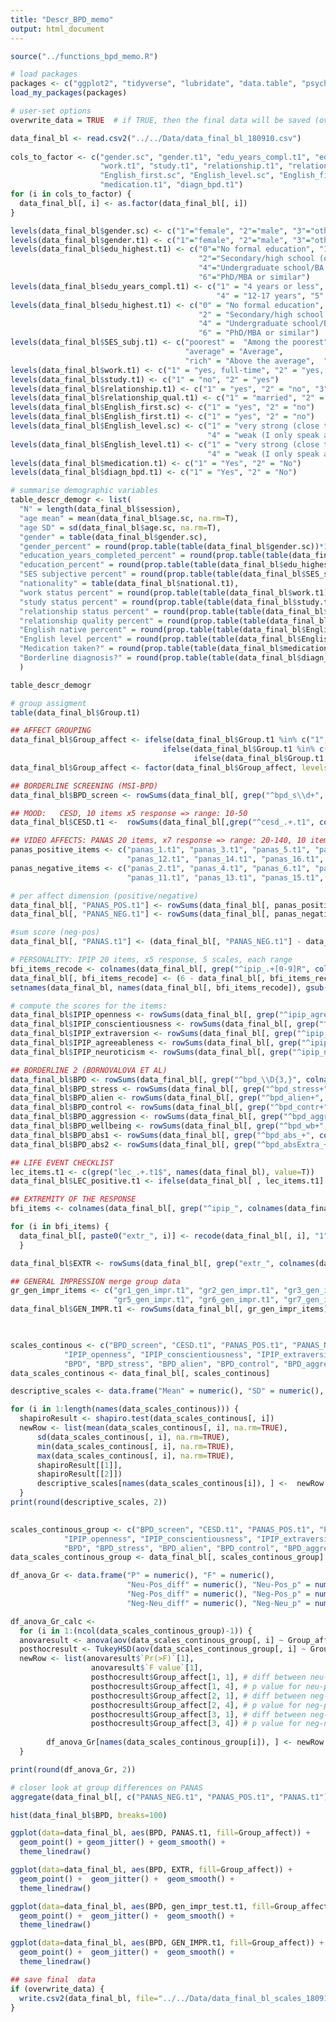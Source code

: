 ```yaml
---
title: "Descr_BPD_memo"
output: html_document
---
```



```r
source("../functions_bpd_memo.R")

# load packages
packages <- c("ggplot2", "tidyverse", "lubridate", "data.table", "psych")
load_my_packages(packages)

# user-set options
overwrite_data = TRUE  # if TRUE, then the final data will be saved (overwritten)

```

```r
data_final_bl <- read.csv2("../../Data/data_final_bl_180910.csv")
 
cols_to_factor <- c("gender.sc", "gender.t1", "edu_years_compl.t1", "edu_highest.t1", "SES_subj.t1", "national.t1", 
                    "work.t1", "study.t1", "relationship.t1", "relationship_qual.t1", 
                    "English_first.sc", "English_level.sc", "English_first.t1", "English_level.t1", 
                    "medication.t1", "diagn_bpd.t1")
for (i in cols_to_factor) {
  data_final_bl[, i] <- as.factor(data_final_bl[, i]) 
}

levels(data_final_bl$gender.sc) <- c("1"="female", "2"="male", "3"="other", "4"="I don't want to tell")
levels(data_final_bl$gender.t1) <- c("1"="female", "2"="male", "3"="other", "4"="I don't want to tell")
levels(data_final_bl$edu_highest.t1) <- c("0"="No formal education", "1"="Primary school (or equivalent)", 
                                          "2"="Secondary/high school (or equivalent)", "3"="Vocational school (or equivalent)", 
                                          "4"="Undergraduate school/BA degree (or equivalent)", "5"="Graduate school/MA degree (or equivalent)", 
                                          "6"="PhD/MBA or similar")
levels(data_final_bl$edu_years_compl.t1) <- c("1" = "4 years or less",	"2" =	"5-8 years", 	"3" =	"9-12 years", 
                                              "4" = "12-17 years", "5" = "17-20 years", "6" =	"more than 20 years")
levels(data_final_bl$edu_highest.t1) <- c("0" = "No formal education", "1" =	"Primary school (or equivalent)", 
                                          "2" =	"Secondary/high school (or equivalent)", "3" =	"Vocational school (or equivalent)", 
                                          "4" =	"Undergraduate school/BA degree (or equivalent)", "5" =	"Graduate school/MA degree (or equivalent)", 
                                          "6" =	"PhD/MBA or similar")
levels(data_final_bl$SES_subj.t1) <- c("poorest" =	"Among the poorest", "poorer" =	"Poor", "poor" = "Below average", 
                                       "average" = "Average", 
                                       "rich" = "Above the average",  "richer" =	"Wealthy", "richest"	= "Among the wealthiest")
levels(data_final_bl$work.t1) <- c("1" = "yes, full-time", "2" = "yes, part-time", "3" = "yes, less than part time", "4" = "no")
levels(data_final_bl$study.t1) <- c("1" = "no", "2" = "yes")
levels(data_final_bl$relationship.t1) <- c("1" = "yes", "2" = "no", "3" = "other", "4" = "I don't want to tell")
levels(data_final_bl$relationship_qual.t1) <- c("1" = "married", "2" = "living together", "3" = "not living together", "4" = "I don't want to tell")
levels(data_final_bl$English_first.sc) <- c("1" = "yes", "2" = "no")
levels(data_final_bl$English_first.t1) <- c("1" = "yes", "2" = "no")
levels(data_final_bl$English_level.sc) <- c("1" = "very strong (close to native)", "2" = "strong (fluent)", "3" = "medium (I speak okay)", 
                                            "4" = "weak (I only speak a little)", "5" = "very weak" )
levels(data_final_bl$English_level.t1) <- c("1" = "very strong (close to native)", "2" = "strong (fluent)", "3" = "medium (I speak okay)", 
                                            "4" = "weak (I only speak a little)", "5" = "very weak" )
levels(data_final_bl$medication.t1) <- c("1" = "Yes", "2" = "No")
levels(data_final_bl$diagn_bpd.t1) <- c("1" = "Yes", "2" = "No")


```

```r
# summarise demographic variables
table_descr_demogr <- list(
  "N" = length(data_final_bl$session),
  "age mean" = mean(data_final_bl$age.sc, na.rm=T), 
  "age SD" = sd(data_final_bl$age.sc, na.rm=T),
  "gender" = table(data_final_bl$gender.sc), 
  "gender_percent" = round(prop.table(table(data_final_bl$gender.sc))*100, 2),
  "education_years_completed_percent" = round(prop.table(table(data_final_bl$edu_years_compl.t1))*100, 2),
  "education_percent" = round(prop.table(table(data_final_bl$edu_highest.t1))*100, 2), 
  "SES subjective percent" = round(prop.table(table(data_final_bl$SES_subj.t1))*100, 2), 
  "nationality" = table(data_final_bl$national.t1), 
  "work status percent" = round(prop.table(table(data_final_bl$work.t1))*100, 2),
  "study status percent" = round(prop.table(table(data_final_bl$study.t1))*100, 2),
  "relationship status percent" = round(prop.table(table(data_final_bl$relationship.t1))*100, 2),
  "relationship quality percent" = round(prop.table(table(data_final_bl$relationship_qual.t1))*100, 2),
  "English native percent" = round(prop.table(table(data_final_bl$English_first.sc))*100, 2), 
  "English level percent" = round(prop.table(table(data_final_bl$English_level.sc))*100, 2), 
  "Medication taken?" = round(prop.table(table(data_final_bl$medication.t1))*100, 2), 
  "Borderline diagnosis?" = round(prop.table(table(data_final_bl$diagn_bpd.t1))*100, 2)
  )

table_descr_demogr

# group assigment 
table(data_final_bl$Group.t1)

```

```r
## AFFECT GROUPING
data_final_bl$Group_affect <- ifelse(data_final_bl$Group.t1 %in% c("1", "2", "3"), "positive", 
                                  ifelse(data_final_bl$Group.t1 %in% c("4", "5", "6"), "neutral", 
                                         ifelse(data_final_bl$Group.t1 %in% c("7", "8", "9"), "negative", NA)))
data_final_bl$Group_affect <- factor(data_final_bl$Group_affect, levels=c("1" = "positive", "2" = "neutral", "3"="negative"))

## BORDERLINE SCREENING (MSI-BPD)
data_final_bl$BPD_screen <- rowSums(data_final_bl[, grep("^bpd_s\\d+", colnames(data_final_bl), value=T)], na.rm=F)

## MOOD:   CESD, 10 items x5 response => range: 10-50
data_final_bl$CESD.t1 <-  rowSums(data_final_bl[,grep("^cesd_.+.t1", colnames(data_final_bl), value=T)], na.rm=F)

## VIDEO AFFECTS: PANAS 20 items, x7 response => range: 20-140, 10 items for positive, 10 items for negative affect
panas_positive_items <- c("panas_1.t1", "panas_3.t1", "panas_5.t1", "panas_9.t1", "panas_10.t1",
                          "panas_12.t1", "panas_14.t1", "panas_16.t1", "panas_17.t1", "panas_19.t1")
panas_negative_items <- c("panas_2.t1", "panas_4.t1", "panas_6.t1", "panas_7.t1", "panas_8.t1",
                          "panas_11.t1", "panas_13.t1", "panas_15.t1", "panas_18.t1", "panas_20.t1")

# per affect dimension (positive/negative)
data_final_bl[, "PANAS_POS.t1"] <- rowSums(data_final_bl[, panas_positive_items], na.rm = F)
data_final_bl[, "PANAS_NEG.t1"] <- rowSums(data_final_bl[, panas_negative_items], na.rm = F)

#sum score (neg-pos)
data_final_bl[, "PANAS.t1"] <- (data_final_bl[, "PANAS_NEG.t1"] - data_final_bl[, "PANAS_POS.t1"])

# PERSONALITY: IPIP 20 items, x5 response, 5 scales, each range 
bfi_items_recode <- colnames(data_final_bl[, grep("^ipip_.+[0-9]R", colnames(data_final_bl), value=F)])
data_final_bl[, bfi_items_recode] <- (6 - data_final_bl[, bfi_items_recode])
setnames(data_final_bl, names(data_final_bl[, bfi_items_recode]), gsub(pattern="R", replacement="", names(data_final_bl[, bfi_items_recode])))

# compute the scores for the items:
data_final_bl$IPIP_openness <- rowSums(data_final_bl[, grep("^ipip_agree", names(data_final_bl), value=T)], na.rm=F)
data_final_bl$IPIP_conscientiousness <- rowSums(data_final_bl[, grep("^ipip_consc", names(data_final_bl), value=T)], na.rm=F)
data_final_bl$IPIP_extraversion <- rowSums(data_final_bl[, grep("^ipip_extra", names(data_final_bl), value=T)], na.rm=F)
data_final_bl$IPIP_agreeableness <- rowSums(data_final_bl[, grep("^ipip_agree", names(data_final_bl), value=T)], na.rm=F)
data_final_bl$IPIP_neuroticism <- rowSums(data_final_bl[, grep("^ipip_neuro", names(data_final_bl), value=T)], na.rm=F)

## BORDERLINE 2 (BORNOVALOVA ET AL)
data_final_bl$BPD <- rowSums(data_final_bl[, grep("^bpd_\\D{3,}", colnames(data_final_bl), value=T)], na.rm=F)
data_final_bl$BPD_stress <- rowSums(data_final_bl[, grep("^bpd_stress+", colnames(data_final_bl), value=T)], na.rm=F)
data_final_bl$BPD_alien <- rowSums(data_final_bl[, grep("^bpd_alien+", colnames(data_final_bl), value=T)], na.rm=F)
data_final_bl$BPD_control <- rowSums(data_final_bl[, grep("^bpd_contr+", colnames(data_final_bl), value=T)], na.rm=F)
data_final_bl$BPD_aggression <- rowSums(data_final_bl[, grep("^bpd_aggr+", colnames(data_final_bl), value=T)], na.rm=F)
data_final_bl$BPD_wellbeing <- rowSums(data_final_bl[, grep("^bpd_wb+", colnames(data_final_bl), value=T)], na.rm=F)
data_final_bl$BPD_abs1 <- rowSums(data_final_bl[, grep("^bpd_abs_+", colnames(data_final_bl), value=T)], na.rm=F)
data_final_bl$BPD_abs2 <- rowSums(data_final_bl[, grep("^bpd_absExtra_+", colnames(data_final_bl), value=T)], na.rm=F)

## LIFE EVENT CHECKLIST
lec_items.t1 <- c(grep("lec_.+.t1$", names(data_final_bl), value=T))
data_final_bl$LEC_positive.t1 <- ifelse(data_final_bl[ , lec_items.t1] == "1" | data_final_bl[ , lec_items.t1] == "2", T, F)

## EXTREMITY OF THE RESPONSE
bfi_items <- colnames(data_final_bl[, grep("^ipip_", colnames(data_final_bl), value=F)])

for (i in bfi_items) {
  data_final_bl[, paste0("extr_", i)] <- recode(data_final_bl[, i], "1" = 2, "2" = 1, "3" = 0, "4" = 1, "5" = 2)
  }

data_final_bl$EXTR <- rowSums(data_final_bl[, grep("extr_", colnames(data_final_bl), value=T)], na.rm=F)

## GENERAL IMPRESSION merge group data
gr_gen_impr_items <- c("gr1_gen_impr.t1", "gr2_gen_impr.t1", "gr3_gen_impr.t1", "gr4_gen_impr.t1", 
                       "gr5_gen_impr.t1", "gr6_gen_impr.t1", "gr7_gen_impr.t1", "gr8_gen_impr.t1", "gr9_gen_impr.t1")
data_final_bl$GEN_IMPR.t1 <- rowSums(data_final_bl[, gr_gen_impr_items], na.rm=T)  #given that every participant watched/rated one video only

  


```



```r
scales_continous <- c("BPD_screen", "CESD.t1", "PANAS_POS.t1", "PANAS_NEG.t1", "PANAS.t1", 
            "IPIP_openness", "IPIP_conscientiousness", "IPIP_extraversion", "IPIP_agreeableness", "IPIP_neuroticism", 
            "BPD", "BPD_stress", "BPD_alien", "BPD_control", "BPD_aggression", "BPD_abs1", "BPD_abs2", "EXTR", "GEN_IMPR.t1")
data_scales_continous <- data_final_bl[, scales_continous]    

descriptive_scales <- data.frame("Mean" = numeric(), "SD" = numeric(), "min" = numeric(), "max" = numeric(), "normality_SW" = numeric(), "normality_SW_p" = numeric())

for (i in 1:length(names(data_scales_continous))) {
  shapiroResult <- shapiro.test(data_scales_continous[, i])
  newRow <- list(mean(data_scales_continous[, i], na.rm=TRUE),
      sd(data_scales_continous[, i], na.rm=TRUE),
      min(data_scales_continous[, i], na.rm=TRUE),
      max(data_scales_continous[, i], na.rm=TRUE),
      shapiroResult[[1]], 
      shapiroResult[[2]])
      descriptive_scales[names(data_scales_continous[i]), ] <-  newRow
  }
print(round(descriptive_scales, 2))
  
```

```r
scales_continous_group <- c("BPD_screen", "CESD.t1", "PANAS_POS.t1", "PANAS_NEG.t1", "PANAS.t1", 
            "IPIP_openness", "IPIP_conscientiousness", "IPIP_extraversion", "IPIP_agreeableness", "IPIP_neuroticism", 
            "BPD", "BPD_stress", "BPD_alien", "BPD_control", "BPD_aggression", "BPD_abs1", "BPD_abs2", "EXTR", "GEN_IMPR.t1", "Group_affect")
data_scales_continous_group <- data_final_bl[, scales_continous_group]    

df_anova_Gr <- data.frame("P" = numeric(), "F" = numeric(), 
                          "Neu-Pos_diff" = numeric(), "Neu-Pos_p" = numeric(), 
                          "Neg-Pos_diff" = numeric(), "Neg-Pos_p" = numeric(), 
                          "Neg-Neu_diff" = numeric(), "Neg-Neu_p" = numeric())

df_anova_Gr_calc <- 
  for (i in 1:(ncol(data_scales_continous_group)-1)) {
  anovaresult <- anova(aov(data_scales_continous_group[, i] ~ Group_affect, data = data_scales_continous_group))
  posthocresult <- TukeyHSD(aov(data_scales_continous_group[, i] ~ Group_affect, data = data_scales_continous_group))
  newRow <- list(anovaresult$`Pr(>F)`[1], 
                  anovaresult$`F value`[1], 
                  posthocresult$Group_affect[1, 1], # diff between neu-pos
                  posthocresult$Group_affect[1, 4], # p value for neu-pos
                  posthocresult$Group_affect[2, 1], # diff between neg-pos
                  posthocresult$Group_affect[2, 4], # p value for neg-pos
                  posthocresult$Group_affect[3, 1], # diff between neg-neu
                  posthocresult$Group_affect[3, 4]) # p value for neg-neu
  
        df_anova_Gr[names(data_scales_continous_group[i]), ] <- newRow
  }

print(round(df_anova_Gr, 2))

# closer look at group differences on PANAS
aggregate(data_final_bl[, c("PANAS_NEG.t1", "PANAS_POS.t1", "PANAS.t1")], by=list(data_final_bl$Group_affect), FUN=mean)

```

```r
hist(data_final_bl$BPD, breaks=100)

ggplot(data=data_final_bl, aes(BPD, PANAS.t1, fill=Group_affect)) +
  geom_point() + geom_jitter() + geom_smooth() +
  theme_linedraw()

ggplot(data=data_final_bl, aes(BPD, EXTR, fill=Group_affect)) +
  geom_point() +  geom_jitter() +  geom_smooth() +
  theme_linedraw()

ggplot(data=data_final_bl, aes(BPD, gen_impr_test.t1, fill=Group_affect)) +
  geom_point() +  geom_jitter() +  geom_smooth() +
  theme_linedraw()

ggplot(data=data_final_bl, aes(BPD, GEN_IMPR.t1, fill=Group_affect)) +
  geom_point() +  geom_jitter() +  geom_smooth() +
  theme_linedraw()


```




```r

## save final  data
if (overwrite_data) {
  write.csv2(data_final_bl, file="../../Data/data_final_bl_scales_180913.csv")
}


```














